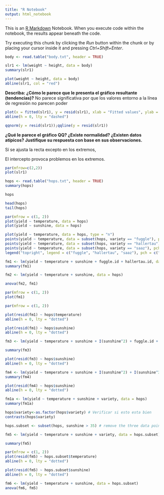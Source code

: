 ```yaml
---
title: "R Notebook"
output: html_notebook
---
```


This is an [R Markdown](http://rmarkdown.rstudio.com) Notebook. When you execute code within the notebook, the results appear beneath the code.

Try executing this chunk by clicking the *Run* button within the chunk or by placing your cursor inside it and pressing *Ctrl+Shift+Enter*.

```r
body <- read.table("body.txt", header = TRUE)
```

```r
slr1 <- lm(weight ~ height, data = body)
summary(slr1) 
```

```r
plot(weight ~ height, data = body)
abline(slr1, col = "red")
```

**Describa: ¿Cómo le parece que le presenta el gráfico resultante (tendencias)?**
No parece significativa por que los valores entorno a la línea de regresión no parecen poder

```r
plot(x = fitted(slr1), y = resid(slr1), xlab = "Fitted values", ylab = "Residuals")
abline(h = 0, lty = "dashed")
```

```r
qqnorm(y = resid(slr1));qqline(y = resid(slr1))
```

**¿Qué le parece el gráfico QQ? ¿Existe normalidad?
¿Existen datos atípicos? Justifique su respuesta con base en sus observaciones.**

Sí se ajusta la recta excepto en los extremos,

El intercepto provoca problemos en los extremos.

```r
par(mfrow=c(2,2))
plot(slr1)
```

```r
hops <- read.table("hops.txt", header = TRUE)
summary(hops)
```

```r
hops
```

```r
head(hops)
tail(hops)
```

```r
par(mfrow = c(1, 2))
plot(yield ~ temperature, data = hops)
plot(yield ~ sunshine, data = hops)
```

```r
plot(yield ~ temperature, data = hops, type = "n")
points(yield ~ temperature, data = subset(hops, variety == "fuggle"), pch = "F")
points(yield ~ temperature, data = subset(hops, variety == "hallertau"), pch = "H")
points(yield ~ temperature, data = subset(hops, variety == "saaz"), pch = "S")
legend("topright", legend = c("fuggle", "hallertau", "saaz"), pch = c("F", "H", "S"))
```

```r
fm1 <- lm(yield ~ temperature + sunshine + fuggle.id + hallertau.id, data = hops)
summary(fm1)
```

```r
fm2 <- lm(yield ~ temperature + sunshine, data = hops)
```

```r
anova(fm2, fm1)
```

```r
par(mfrow = c(1, 2))
plot(fm1)
```

```r
par(mfrow = c(1, 2))

plot(resid(fm1) ~ hops$temperature)
abline(h = 0, lty = "dotted")

plot(resid(fm1) ~ hops$sunshine)
abline(h = 0, lty = "dotted")
```

```r
fm3 <- lm(yield ~ temperature + sunshine + I(sunshine^2) + fuggle.id + hallertau.id, data = hops)

summary(fm3)
```

```r
plot(resid(fm3) ~ hops$sunshine)
abline(h = 0, lty = "dotted")
```

```r
fm4 <- lm(yield ~ temperature + sunshine + I(sunshine^2) + I(sunshine^3) + fuggle.id + hallertau.id, data = hops)
summary(fm4)
```

```r
plot(resid(fm4) ~ hops$sunshine)
abline(h = 0, lty = "dotted")
```

```r
fm1a <- lm(yield ~ temperature + sunshine + variety, data = hops)
summary(fm1a)
```

```r
hops$variety<-as.factor(hops$variety) # Verificar si esto esta bien
contrasts(hops$variety)
```

```r
hops.subset <- subset(hops, sunshine > 35) # remove the three data points with sunshine < 35

fm5 <- lm(yield ~ temperature + sunshine + variety, data = hops.subset)

summary(fm5)
```

```r
par(mfrow = c(1, 2))
plot(resid(fm5) ~ hops.subset$temperature)
abline(h = 0, lty = "dotted")

plot(resid(fm5) ~ hops.subset$sunshine)
abline(h = 0, lty = "dotted")
```

```r
fm6 <- lm(yield ~ temperature + sunshine, data = hops.subset)
anova(fm6, fm5)
```

